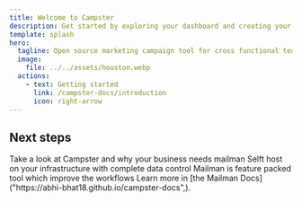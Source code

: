 ```yaml
---
title: Welcome to Campster
description: Get started by exploring your dashboard and creating your first campaign.
template: splash
hero:
  tagline: Open source marketing campaign tool for cross functional teams
  image:
    file: ../../assets/houston.webp
  actions:
    - text: Getting started
      link: /campster-docs/introduction
      icon: right-arrow
---
```



## Next steps

<CardGrid stagger>
  <Card title="Quick Introduction" icon="pencil">
    Take a look at Campster and why your business needs mailman
  </Card>
  <Card title="Selfhost" icon="setting">
	Selft host on your infrastructure with complete data control
  </Card>
  <Card title="Features" icon="add-document">
    Mailman is feature packed tool which improve the workflows
  </Card>
  <Card title="Contribute to mailman" icon="open-book">
    Learn more in [the Mailman Docs]("https://abhi-bhat18.github.io/campster-docs",).
  </Card>
</CardGrid>
